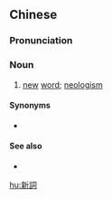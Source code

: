 {{also|新词}}
==Chinese==
{{zh-forms|s=新词}}

===Pronunciation===
{{zh-pron
|m=xīncí
|c=san1 ci4
|cat=n
}}

===Noun===
{{zh-noun}}

# [[new]] [[word]]; [[neologism]]

====Synonyms====
* {{zh-l|新詞語}}

====See also====
* {{zh-l|生詞}}

[[hu:新詞]]